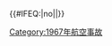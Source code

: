 {{航空事故
| year = 1967
| col1 = 
* 2月16日：[[加魯達航空708號班機空難|加魯達航空708號班機]]
* 3月5日：[[湖心航空527號班機空難|湖心航空527號班機]]
* 3月5日：'''[[巴西航空837號班機空難|巴西航空837號班機]]'''
* 3月9日：[[環球航空553號班機空難|環球航空553號班機]]
* 3月10日：[[西海岸航空720號班機空難|西海岸航空720號班機]]
* 3月13日：[[南非航空406號班機空難|南非航空406號班機]]
| col2 = 
* 4月20日：'''[[1967年尼科西亞不列顛尼亞型墜機事件|尼科西亞不列顛尼亞型]]†'''
* 6月4日：'''[[斯托克波特空難]]'''
* 6月23日：[[莫霍克航空40號班機空難|莫霍克航空40號班機]]
* 6月30日：[[泰國國際航空601號班機空難|泰國國際航空601號班機]]
* 7月19日：'''[[彼得蒙航空22號班機空難|彼得蒙航空22號班機]]''' 
* 10月12日：'''[[塞浦路斯航空284號班機空難|塞浦路斯航空284號班機]]'''
| col3 =
* 11月4日：[[西班牙國家航空062號班機空難|西班牙國家航空062號班機]]
* 11月5日：[[國泰航空33號班機空難|國泰航空33號班機]]
* 11月6日：[[環球航空159號班機空難|環球航空159號班機]]
* 11月15日：[[1967年X-15試驗機空難|X-15試驗機56-6672號]]
* 11月16日：'''[[蘇聯民航2230號班機空難|蘇聯民航2230號班機]]'''
* 11月20日：'''[[環球航空128號班機空難|環球航空128號班機]]'''
}}<includeonly>{{#IFEQ:{{{cat}}}|no||[[Category:1967年航空事故]]}}</includeonly><noinclude>{{Documentation}}</noinclude>